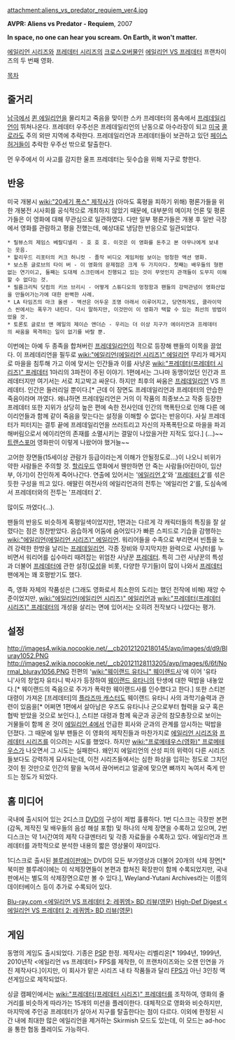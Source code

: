 attachment:aliens_vs_predator_requiem_ver4.jpg

'''AVPR: Aliens vs Predator - Requiem''', 2007

'''In space, no one can hear you scream. On Earth, it won't matter.'''

[[에일리언 시리즈]]와 [[프레데터 시리즈]]의 [[크로스오버]]물인 [[에일리언 VS 프레데터]] 프랜차이즈의 두 번째 영화.

[[목차]]
== 줄거리 ==
[[남극]]에서 [[퀸 에일리언]]을 물리치고 죽음을 맞이한 스카 프레데터의 몸속에서 [[프레데일리언]]이 뛰쳐나온다. 프레데터 우주선은 프레데일리언의 난동으로 아수라장이 되고 [[미국]] [[콜로라도]] 주의 외딴 지역에 추락한다. 프레데일리언과 프레데터들이 보관하고 있던 [[페이스 허거]]들이 추락한 우주선 밖으로 탈출한다.

먼 우주에서 이 사고를 감지한 울프 프레데터는 뒷수습을 위해 지구로 향한다.

== 반응 ==
미국 개봉시 [[wiki:"20세기 폭스" 제작사]]가 (아마도 혹평을 피하기 위해) 평론가들을 위한 개봉전 시사회를 공식적으로 개최하지 않았기 때문에, 대부분의 메이저 언론 및 평론가들은 이 영화에 대해 무관심으로 일관하였다. 다만 일부 평론가들은 개봉 후 일반 극장에서 영화를 관람하고 평을 전했는데, 예상대로 냉담한 반응으로 일관되었다.

 * 릴뷰스의 제임스 베랄디넬리 - 호 호 호. 이것은 이 영화를 돈주고 본 아무나에게 보내는 웃음.
 * 할리우드 리포터의 커크 허니컷 - 졸작 비디오 게임처럼 보이는 멍청한 액션 영화.
 * 보스톤 글로브의 타이 버 - 이 영화의 문제점은 크게 두 가지이다. 첫째는 배우들의 형편없는 연기이고, 둘째는 도대체 스크린에서 진행되고 있는 것이 무엇인지 관객들이 도무지 이해할 수 없다는 것. 
 * 필름크리틱 닷컴의 키쓰 브리시 - 어떻게 스튜디오의 멍청함과 팬들의 강박관념이 영화산업을 만들어가는가에 대한 완벽한 사례.
 * LA 타임즈의 마크 올센 - 액션은 어두운 조명 아래서 이루어지고, 당연하게도, 클라이막스 씬에서는 폭우가 내린다. 다시 말하지만, 이것만이 이 영화가 택할 수 있는 최선의 방법이었을 것.
 * 토론토 글로브 앤 메일의 제이슨 앤더슨 - 우리는 더 이상 지구가 에이리언과 프레데터의 싸움을 목격하는 일이 없기를 바랄 뿐.

이번에는 아예 두 종족을 합쳐버린 [[프레데일리언]]이 적으로 등장해 팬들의 이목을 끌었다. 이 프레데리언을 필두로 [[wiki:"에일리언(에일리언 시리즈)" 에일리언]] 무리가 떼거지로 마을을 침투해 가고 이에 맞서는 인간들과 이를 사냥온 [[wiki:"프레데터(프레데터 시리즈)" 프레데터]] 1마리의 3파전이 주된 이야기. 1편에서는 그나마 동맹이었던 인간과 프레데터지만 여기서는 서로 치고박고 싸운다. 하지만 최후의 싸움은 [[프레데일리언]] VS 프레데터. 인간은 들러리일 뿐이다.[* 근데 이 장면도 프레데일리언과 프레데터의 안습한 죽음이라며 까였다. 왜냐하면 프레데일리언은 거의 이 작품의 최종보스고 작중 등장한 프레데터 또한 지위가 상당히 높은 편에 속한 전사인데 인간의 핵폭탄으로 인해 다른 에이리언들과 함께 같이 죽음을 맞는다는 설정을 이해할 수 없다는 반응이다. 사실 프레데터가 피터지는 결투 끝에 프레데일리언을 쓰러트리고 자신의 자폭폭탄으로 마을을 파괴해버림으로서 에이리언의 존재를 소멸시키는 결말이 나았을거란 지적도 있다.] (...)~~[[트랜스포머]] 영화판이 이렇게 나왔어야 했거늘~~

고어한 장면들(15세이상 관람가 등급이라는게 이해가 안될정도로...)이 나오니 비위가 약한 사람들은 주의할 것. [[할리우드]] 영화에서 웬만하면 안 죽는 사람들(어린아이, 임산부, 아기)이 잔인하게 죽어나간다. 연출에 있어서는 '[[에일리언 2]]'와 '[[프레데터 2]]'를 섞은듯한 구성을 띄고 있다. 애딸린 여전사의 에일리언과의 전투는 '에일리언 2'를, 도심속에서 프레데터와의 전투는 '프레데터 2'.

많이도 까였다(...). 

팬들의 반응도 비슷하게 혹평일색이었지만, 1편과는 다르게 각 캐릭터들의 특징을 잘 살렸다는 점은 칭찬받았다.
음습하게 어둠에 숨어있다가 빠른 스피드로 기습을 감행하는 [[wiki:"에일리언(에일리언 시리즈)" 에일리언]].
워리어들을 수족으로 부리면서 빈틈을 노려 강력한 한방을 날리는 [[프레데일리언]].
각종 장비와 무지막지한 완력으로 사냥터를 누비면서 워리어를 십수마리 때려잡는 위엄찬 사냥꾼 [[프레데터]]. 특히 그런 사냥꾼의 특성과 더불어 [[프레데터]]에 관한 설정([http://media.cinemasquid.com/blu-ray/titles/alien-vs-predator-requiem/614/screenshot-lrg-05.png?AWSAccessKeyId=0XM9FKW8XQ7AQ6S1D302&Expires=1394108176&Signature=Q7EvAGx3%2FeJCFCbbiY%2Fo9ieCxRU%3D 모성]을 비롯, 다양한 무기들)이 많이 나와서 [[프레데터]] 팬에게는 꽤 호평받기도 했다.

즉, 영화 자체의 작품성은 (그래도 영화로서 최소한의 도리는 했던 전작에 비해) 재앙 수준이었지만, [[wiki:"에일리언(에일리언 시리즈)" 에일리언]]과 [[wiki:"프레데터(프레데터 시리즈)" 프레데터]]의 개성을 살리는 면에 있어서는 오히려 전작보다 나았다는 평가.

== 설정 ==
http://images4.wikia.nocookie.net/__cb20121202180145/avp/images/d/d9/Bluray1052.PNG
http://images2.wikia.nocookie.net/__cb20121128113205/avp/images/6/6f/Normal_bluray1056.PNG
전편의 '[[wiki:"웨이랜드 유타니" 웨이랜드사]]'에 이어 '유타니'사의 창업자 유타니 박사가 등장하여 [[웨이랜드 유타니]]의 탄생에 대한 떡밥을 내놓았다.[* 웨이랜드의 죽음으로 주가가 폭락한 웨이랜드사를 인수했다고 한다.] 또한 스티븐 대령이 가져온  [프레데터]의 [[플라즈마 캐스터]]도 웨이랜드 유타니 사의 과학기술력과 관련이 있음을[* 어쩌면 1편에서 살아남은 우즈도 유타니나 군으로부터 협력을 요구 혹은 협박 받았을 것으로 보인다.], 스티븐 대령과 함께 육군과 공군의 참모총장으로 보이는 거물들이 함께 온 것이 [[에일리언 4]]에서 언급한 회사와 군과의 관계를 암시하는 떡밥을 던졌다. 그 때문에 일부 팬들은 이 영화의 제작진들과 마찬가지로 [[에일리언 시리즈]]와 [[프레데터 시리즈]]를 이으려는 시도를 했었다. 하지만 [[wiki:"프로메테우스(영화)" 프로메테우스]]가 나오면서 그 시도는 실패한다.
왜인지 에일리언의 산성 피의 위력이 다른 시리즈들보다도 강력하게 묘사되는데, 이전 시리즈들에서는 심한 화상을 입히는 정도로 그치던 것이 튄 것만으로 인간의 팔을 녹여서 끊어버리고 얼굴에 맞으면 뼈까지 녹여서 죽게 만드는 정도가 되었다.

== 홈 미디어 ==
국내에 출시되어 있는 2디스크 [[DVD]]의 구성이 제법 훌륭하다. 1번 디스크는 극장판 본편(감독, 제작진 및 배우들의 음성 해설 포함) 및 하나의 삭제 장면을 수록하고 있으며, 2번 디스크는 약 1시간여의 제작 다큐멘터리 및 각종 자료들을 수록하고 있다. 에일리언과 프레데터를 과학적으로 분석한 내용의 짧은 영상물이 재미있다.

1디스크로 출시된 [[블루레이]]판에는 DVD의 모든 부가영상과 더불어 20개의 삭제 장면[* 북미판 블루레이에는 이 삭제장면들이 본편과 합쳐진 확장판이 함께 수록되었지만, 국내판에서는 별도의 삭제장면으로만 볼 수 있다.], Weyland-Yutani Archives라는 이름의 데이터베이스 등이 추가로 수록되어 있다.

[http://www.blu-ray.com/movies/Aliens-vs-Predator-Requiem-Blu-ray/696/#Review Blu-ray.com <에일리언 VS 프레데터 2: 레퀴엠> BD 리뷰(영문)]
[http://bluray.highdefdigest.com/1369/alienvspredatorrequiem.html High-Def Digest <에일리언 VS 프레데터 2: 레퀴엠> BD 리뷰(영문)]

== 게임 ==
동명의 게임도 출시되었다. 기종은 [[PSP]] 한정. 제작사는 리벨리온[* 1994년, 1999년, 2010년작 <에일리언 vs 프레데터> FPS를 제작한, 이 프랜차이즈와는 오랜 인연을 가진 제작사다.]이지만, 이 회사가 맡은 시리즈 내 타 작품들과 달리 [[FPS]]가 아닌 3인칭 액션게임으로 제작되었다.

싱글 캠페인에서는 [[wiki:"프레데터(프레데터 시리즈)" 프레데터]]를 조작하여, 영화의 줄거리를 비슷하게 따라가는 15개의 미션을 플레이한다. 대체적으로 영화와 비슷하지만, 마지막에 주인공 프레데터가 살아서 지구를 탈출한다는 점이 다르다. 이외에 한정된 시간 내에 최대한 많은 에일리언을 제거하는 Skirmish 모드도 있는데, 이 모드는 ad-hoc을 통한 협동 플레이도 가능하다.
